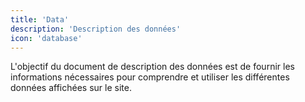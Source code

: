```yaml
---
title: 'Data'
description: 'Description des données'
icon: 'database'
---
```


L'objectif du document de description des données est de fournir les informations nécessaires pour comprendre et utiliser les différentes données affichées sur le site.

<AccordionGroup>
<ForSalePrice />
<ListedPrice />
<MarginPrice />
<MarketPrice />
<PurchasePrice />
<Profit />
<SellingPrice />
</AccordionGroup>